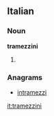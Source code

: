 ==Italian==

===Noun===
'''tramezzini''' {{m}}

# {{plural of|tramezzino|lang=it}}

===Anagrams===
* [[intramezzi#Italian|intramezzi]]

[[it:tramezzini]]
